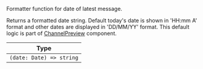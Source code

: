 Formatter function for date of latest message.

Returns a formatted date string. Default today's date is shown in 'HH:mm A' format and other dates are displayed in 'DD/MM/YY' format. This default logic is part of [ChannelPreview](/reactnative/ui-components/channel-preview) <!-- TODO: Add a link here --> component.

| Type |
| - |
| `(date: Date) => string` |